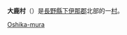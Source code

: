 {{expand japanese}}
{{Unreferenced|time=2022-02-23T09:48:04+00:00}}
{{日本町村|
自治體名=大鹿|
町村=村|
圖像=[[File:Oshika-mura2_Shimoina-gun_2012.JPG|240px]]|
圖像說明=[[小澀川|小澀川]]與[[赤石岳|赤石岳]]|
町村章=|
日文原名=大鹿村|
平假名=おおしかむら|
羅馬字拼音=Ōshika-mura|
都道府縣=長野縣|
支廳=|
郡=下伊那郡|
編號=20417-0|
面積=248.35|
邊界未定=|
人口=1,291|
統計時間=2007年7月1日|
自治體=[[伊那市|伊那市]]、[[駒根市|駒根市]]、[[飯田市|飯田市]]、[[中川村|中川村]]、[[松川町|松川町]]、[[豐丘村_(日本)|豐丘村]]<br>[[靜岡縣|靜岡縣]]：[[靜岡市|靜岡市]]（[[葵區|葵區]]）|
樹=|
花=|
鳥=|
其他象徵物=|
其他象徵=|
郵遞區號=399-3502|
所在地=下伊那郡大鹿村大河原354|
電話號碼=265-39-2001|
外部連結=http://www.vill.ooshika.nagano.jp/ |
經度=|
緯度=|
地圖=|
註記=
}}
'''大鹿村'''（{{jpn|j=大鹿村|hg=おおしかむら|rm=Ōshika mura|f=y}}）是[[長野縣|長野縣]][[下伊那郡|下伊那郡]]北部的一[[村|村]]。

{{長野縣}}

{{Authority control}}
[[Category:長野縣的市町村|Oshika-mura]]